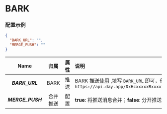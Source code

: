 
<Cards>
  <Card
    title="BARK"
    href="/settings/notify/bark"
  />
  <Card
    title="CoolPush"
    href="/settings/notify/coolpush"
  />
  <Card
    title="钉钉"
    href="/settings/notify/dingtalk"
  />
  <Card
    title="飞书"
    href="/settings/notify/feishu"
  />
  <Card
    title="PushPlus"
    href="/settings/notify/pushplus"
  />
  <Card
    title="Qmsg 酱"
    href="/settings/notify/qmsg"
  />
  <Card
    title="企业微信"
    href="/settings/notify/qywx"
  />
  <Card
    title="Server 酱"
    href="/settings/notify/server"
  />
  <Card
    title="Telegram"
    href="/settings/notify/telegram"
  />
  <Card
    title="Server 酱 TURBO"
    href="/settings/notify/turbo"
  />
</Cards>

# BARK

### 配置示例

```json
{
  "BARK_URL": "",
  "MERGE_PUSH": ""
}
```

|       Name       |   归属   | 属性 | 说明                                                                                                            |
| :--------------: | :------: | :--: | :-------------------------------------------------------------------------------------------------------------- |
|  _**BARK_URL**_  |   BARK   | 推送 | BARK 推送[使用](https://bark.day.app/#/) ,填写 `BARK_URL` 即可，例如: `https://api.day.app/DxHcxxxxxRxxxxxxcm/` |
| _**MERGE_PUSH**_ | 合并推送 | 配置 | **true**: 将推送消息合并；**false**: 分开推送                                                                   |
